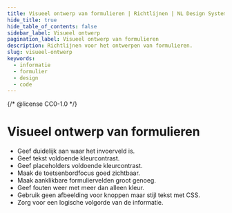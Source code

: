```yaml
---
title: Visueel ontwerp van formulieren | Richtlijnen | NL Design System
hide_title: true
hide_table_of_contents: false
sidebar_label: Visueel ontwerp
pagination_label: Visueel ontwerp van formulieren
description: Richtlijnen voor het ontwerpen van formulieren.
slug: visueel-ontwerp
keywords:
  - informatie
  - formulier
  - design
  - code
---
```


{/* @license CC0-1.0 */}


# Visueel ontwerp van formulieren

- Geef duidelijk aan waar het invoerveld is.
- Geef tekst voldoende kleurcontrast.
- Geef placeholders voldoende kleurcontrast.
- Maak de toetsenbordfocus goed zichtbaar.
- Maak aanklikbare formuliervelden groot genoeg.
- Geef fouten weer met meer dan alleen kleur.
- Gebruik geen afbeelding voor knoppen maar stijl tekst met CSS.
- Zorg voor een logische volgorde van de informatie.

<VisualDesignFieldContrast />
<VisualDesignFieldContrastCode />

<VisualDesignTextContrast />

<VisualDesignTextContrast />

<VisualDesignPlaceholderContrast />
<VisualDesignPlaceholderContrastCode />

<VisualDesignFocusVisible />

<VisualDesignFieldSize />

<VisualDesignUseOfColor />

<VisualDesignNoImageButtons />

<VisualDesignOrder />

<FormFooterInfo />
